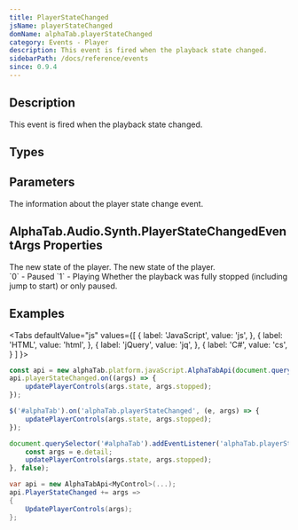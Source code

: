```yaml
---
title: PlayerStateChanged
jsName: playerStateChanged
domName: alphaTab.playerStateChanged
category: Events - Player
description: This event is fired when the playback state changed.
sidebarPath: /docs/reference/events
since: 0.9.4
---
```



## Description
This event is fired when the playback state changed. 

<EventDescription metadata={metadata} />

## Types

<TypeTable>
    <TypeRow type="net" name="Action<PlayerStateChangedEventArgs>" />    
    <TypeRow type="js" name="function(e)" />    
</TypeTable>

## Parameters

<ParameterTable>
    <ParameterRow platform="all" name="args" type="AlphaTab.Audio.Synth.PlayerStateChangedEventArgs">
        The information about the player state change event. 
    </ParameterRow>
</ParameterTable>

## AlphaTab.Audio.Synth.PlayerStateChangedEventArgs Properties

<ParameterTable>
    <ParameterRow platform="net" name="State" type="AlphaTab.Audio.Synth.PlayerState">
        The new state of the player.  
    </ParameterRow>
    <ParameterRow platform="js" name="state" type="int">
        The new state of the player. <br />
        `0` - Paused
        `1` - Playing
    </ParameterRow>
    <ParameterRow platform="js" name="stopped" type="bool">
        Whether the playback was fully stopped (including jump to start) or only paused.
    </ParameterRow>
</ParameterTable>

## Examples

<Tabs
  defaultValue="js"
  values={[
    { label: 'JavaScript', value: 'js', },
    { label: 'HTML', value: 'html', },
    { label: 'jQuery', value: 'jq', },
    { label: 'C#', value: 'cs', }
  ]
}>
<TabItem value="js">

```js
const api = new alphaTab.platform.javaScript.AlphaTabApi(document.querySelector('#alphaTab'));
api.playerStateChanged.on((args) => {
    updatePlayerControls(args.state, args.stopped);
});
```

</TabItem>
<TabItem value="jq">

```js
$('#alphaTab').on('alphaTab.playerStateChanged', (e, args) => {
    updatePlayerControls(args.state, args.stopped);
});
```

</TabItem>
<TabItem value="html">

```js
document.querySelector('#alphaTab').addEventListener('alphaTab.playerStateChanged', (e) => {
    const args = e.detail;
    updatePlayerControls(args.state, args.stopped);
}, false);
```

</TabItem>
<TabItem value="cs">

```cs
var api = new AlphaTabApi<MyControl>(...);
api.PlayerStateChanged += args => 
{
    UpdatePlayerControls(args);
};
```

</TabItem>
</Tabs>
